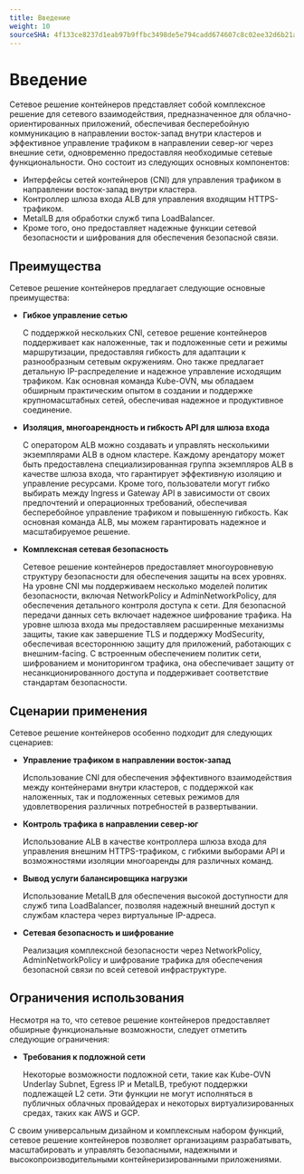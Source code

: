 ```yaml
---
title: Введение
weight: 10
sourceSHA: 4f133ce8237d1eab97b9ffbc3498de5e794cadd674607c8c02ee32d6b21a5759
---
```


# Введение

Сетевое решение контейнеров представляет собой комплексное решение для сетевого взаимодействия, предназначенное для облачно-ориентированных приложений, обеспечивая бесперебойную коммуникацию в направлении восток-запад внутри кластеров и эффективное управление трафиком в направлении север-юг через внешние сети, одновременно предоставляя необходимые сетевые функциональности. Оно состоит из следующих основных компонентов:

- Интерфейсы сетей контейнеров (CNI) для управления трафиком в направлении восток-запад внутри кластера.
- Контроллер шлюза входа ALB для управления входящим HTTPS-трафиком.
- MetalLB для обработки служб типа LoadBalancer.
- Кроме того, оно предоставляет надежные функции сетевой безопасности и шифрования для обеспечения безопасной связи.

## Преимущества

Сетевое решение контейнеров предлагает следующие основные преимущества:

- **Гибкое управление сетью**

  С поддержкой нескольких CNI, сетевое решение контейнеров поддерживает как наложенные, так и подложенные сети и режимы маршрутизации, предоставляя гибкость для адаптации к разнообразным сетевым окружениям. Оно также предлагает детальную IP-распределение и надежное управление исходящим трафиком. Как основная команда Kube-OVN, мы обладаем обширным практическим опытом в создании и поддержке крупномасштабных сетей, обеспечивая надежное и продуктивное соединение.

- **Изоляция, многоарендность и гибкость API для шлюза входа**

  С оператором ALB можно создавать и управлять несколькими экземплярами ALB в одном кластере. Каждому арендатору может быть предоставлена специализированная группа экземпляров ALB в качестве шлюза входа, что гарантирует эффективную изоляцию и управление ресурсами. Кроме того, пользователи могут гибко выбирать между Ingress и Gateway API в зависимости от своих предпочтений и операционных требований, обеспечивая бесперебойное управление трафиком и повышенную гибкость. Как основная команда ALB, мы можем гарантировать надежное и масштабируемое решение.

- **Комплексная сетевая безопасность**

  Сетевое решение контейнеров предоставляет многоуровневую структуру безопасности для обеспечения защиты на всех уровнях. На уровне CNI мы поддерживаем несколько моделей политик безопасности, включая NetworkPolicy и AdminNetworkPolicy, для обеспечения детального контроля доступа к сети. Для безопасной передачи данных сеть включает надежное шифрование трафика. На уровне шлюза входа мы предоставляем расширенные механизмы защиты, такие как завершение TLS и поддержку ModSecurity, обеспечивая всестороннюю защиту для приложений, работающих с внешним-facing. С встроенным обеспечением политик сети, шифрованием и мониторингом трафика, она обеспечивает защиту от несанкционированного доступа и поддерживает соответствие стандартам безопасности.

## Сценарии применения

Сетевое решение контейнеров особенно подходит для следующих сценариев:

- **Управление трафиком в направлении восток-запад**

  Использование CNI для обеспечения эффективного взаимодействия между контейнерами внутри кластеров, с поддержкой как наложенных, так и подложенных сетевых режимов для удовлетворения различных потребностей в развертывании.

- **Контроль трафика в направлении север-юг**

  Использование ALB в качестве контроллера шлюза входа для управления внешним HTTPS-трафиком, с гибкими выборами API и возможностями изоляции многоаренды для различных команд.

- **Вывод услуги балансировщика нагрузки**

  Использование MetalLB для обеспечения высокой доступности для служб типа LoadBalancer, позволяя надежный внешний доступ к службам кластера через виртуальные IP-адреса.

- **Сетевая безопасность и шифрование**

  Реализация комплексной безопасности через NetworkPolicy, AdminNetworkPolicy и шифрование трафика для обеспечения безопасной связи по всей сетевой инфраструктуре.

## Ограничения использования

Несмотря на то, что сетевое решение контейнеров предоставляет обширные функциональные возможности, следует отметить следующие ограничения:

- **Требования к подложной сети**

  Некоторые возможности подложной сети, такие как Kube-OVN Underlay Subnet, Egress IP и MetalLB, требуют поддержки подлежащей L2 сети. Эти функции не могут исполняться в публичных облачных провайдерах и некоторых виртуализированных средах, таких как AWS и GCP.

С своим универсальным дизайном и комплексным набором функций, сетевое решение контейнеров позволяет организациям разрабатывать, масштабировать и управлять безопасными, надежными и высокопроизводительными контейнеризированными приложениями.
